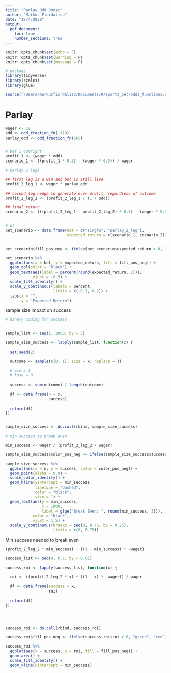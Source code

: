 ```yaml
---
title: "Parlay Odd Boost"
author: "Markus Fiordaliso"
date: "12/4/2020"
output:
  pdf_document:
    toc: true
    number_sections: true
---
```



```r
knitr::opts_chunk$set(echo = F)
knitr::opts_chunk$set(warning = F)
knitr::opts_chunk$set(message = F)
```


```r
# package
library(tidyverse)
library(scales)
library(glue)
```


```r
source("/Users/markusfiordaliso/Documents/R/sports_bet/odds_functions.R")
```


# Parlay

```r
wager <- 10
odd <- odd_fraction_fn(-110)
parlay_odd <- odd_fraction_fn(265)


# bet 1 outright
profit_1 <- (wager * odd)
scenario_1 <- ((profit_1 * 0.5) - (wager * 0.5)) / wager

# parlay 2 legs

## first leg is a win and bet is still live
profit_2_leg_1 <- wager * parlay_odd

## second leg hedge to generate even profit, regardless of outcome
profit_2_leg_2 <- (profit_2_leg_1 / (1 + odd))

## final return
scenario_2 <- (((profit_2_leg_1 - profit_2_leg_2) * 0.5) - (wager * 0.5)) / wager


# df
bet_scenario <- data.frame(bet = c("single", "parlay_2_leg"),
                           expected_return = c(scenario_1, scenario_2))


bet_scenario$fill_pos_neg <- ifelse(bet_scenario$expected_return > 0, "green", "red")

bet_scenario %>% 
  ggplot(aes(x = bet, y = expected_return, fill = fill_pos_neg)) +
  geom_col(color = "black") +
  geom_text(aes(label = percent(round(expected_return, 2))),
            vjust = -0.5) +
  scale_fill_identity() +
  scale_y_continuous(labels = percent,
                     limits = c(-0.1, 0.2)) +
  labs(x = "",
       y = "Expected Return")

```

sample size impact on success
```r
# binary coding for success


sample_list <- seq(1, 2000, by = 5)

sample_size_success <- lapply(sample_list, function(x) {
  
  set.seed(2)

  outcome <- sample(c(0, 1), size = x, replace = T)
  
  # win = 1
  # lose = 0
  
  success <- sum(outcome) / length(outcome)
  
  df <- data.frame(n = x,
                   success)
  
  return(df)
})


sample_size_success <- do.call(rbind, sample_size_success)

# min success to break even

min_success <- wager / (profit_2_leg_2 + wager)

sample_size_success$color_pos_neg <- ifelse(sample_size_success$success > min_success, "green", "red")

sample_size_success %>% 
  ggplot(aes(x = n, y = success, color = color_pos_neg)) +
  geom_point(alpha = 0.9) +
  scale_color_identity() +
  geom_hline(yintercept = min_success,
             linetype = "dashed",
             color = "black",
             size = 1) +
  geom_text(aes(y = min_success,
                x = 1000,
                label = glue("Break Even: ", round(min_success, 3))),
            color = "black",
            vjust = 1.5) +
  scale_y_continuous(breaks = seq(0, 0.75, by = 0.25),
                     limits = c(0, 0.75))
```

Min success needed to break even
```r
(profit_2_leg_2 * min_success) + ((1 - min_success) * -wager)

success_list <- seq(0, 0.7, by = 0.01)

success_roi <- lapply(success_list, function(x) {
  
  roi <- ((profit_2_leg_2 * x) + ((1 - x) * -wager)) / wager
  
  df <- data.frame(success = x,
                   roi)
  
  return(df)
})




success_roi <- do.call(rbind, success_roi)

success_roi$fill_pos_neg <- ifelse(success_roi$roi > 0, "green", "red")

success_roi %>% 
  ggplot(aes(x = success, y = roi, fill = fill_pos_neg)) +
  geom_area() +
  scale_fill_identity() +
  geom_vline(xintercept = min_success)
```

